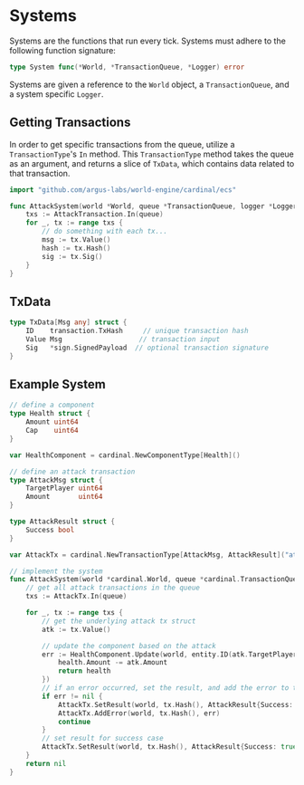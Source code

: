 # Systems

Systems are the functions that run every tick. Systems must adhere to the following function signature:

```go
type System func(*World, *TransactionQueue, *Logger) error
```

Systems are given a reference to the `World` object, a `TransactionQueue`, and a system specific `Logger`.

## Getting Transactions

In order to get specific transactions from the queue, utilize a `TransactionType`'s `In` method. This `TransactionType` method takes the queue as an argument, and returns a slice of `TxData`, which contains data related to that transaction.

```go
import "github.com/argus-labs/world-engine/cardinal/ecs"

func AttackSystem(world *World, queue *TransactionQueue, logger *Logger) error {
    txs := AttackTransaction.In(queue)
    for _, tx := range txs {
        // do something with each tx...
		msg := tx.Value()
		hash := tx.Hash()
		sig := tx.Sig()
	}
}
```
## TxData

```go
type TxData[Msg any] struct {
    ID    transaction.TxHash     // unique transaction hash
    Value Msg                   // transaction input
    Sig   *sign.SignedPayload  // optional transaction signature
}
```

## Example System

```go
// define a component
type Health struct {
	Amount uint64
	Cap    uint64
}

var HealthComponent = cardinal.NewComponentType[Health]()

// define an attack transaction
type AttackMsg struct {
	TargetPlayer uint64
	Amount       uint64
}

type AttackResult struct {
	Success bool
}

var AttackTx = cardinal.NewTransactionType[AttackMsg, AttackResult]("attack")

// implement the system
func AttackSystem(world *cardinal.World, queue *cardinal.TransactionQueue, logger cardinal.Logger) error {
	// get all attack transactions in the queue
	txs := AttackTx.In(queue)

	for _, tx := range txs {
		// get the underlying attack tx struct
		atk := tx.Value()

		// update the component based on the attack
		err := HealthComponent.Update(world, entity.ID(atk.TargetPlayer), func(health Health) Health {
			health.Amount -= atk.Amount
			return health
		})
		// if an error occurred, set the result, and add the error to the transaction.
		if err != nil {
			AttackTx.SetResult(world, tx.Hash(), AttackResult{Success: false})
			AttackTx.AddError(world, tx.Hash(), err)
			continue
		}
		// set result for success case
		AttackTx.SetResult(world, tx.Hash(), AttackResult{Success: true})
	}
	return nil
}
```